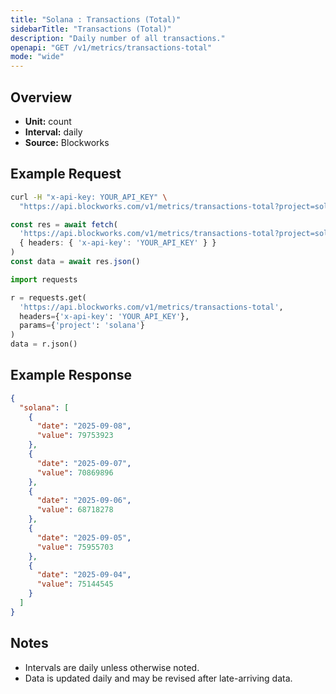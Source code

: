```yaml
---
title: "Solana : Transactions (Total)"
sidebarTitle: "Transactions (Total)"
description: "Daily number of all transactions."
openapi: "GET /v1/metrics/transactions-total"
mode: "wide"
---
```


## Overview

- **Unit:** count
- **Interval:** daily
- **Source:** Blockworks

## Example Request

<CodeGroup>

```bash cURL
curl -H "x-api-key: YOUR_API_KEY" \
  "https://api.blockworks.com/v1/metrics/transactions-total?project=solana"
```

```typescript TypeScript
const res = await fetch(
  'https://api.blockworks.com/v1/metrics/transactions-total?project=solana',
  { headers: { 'x-api-key': 'YOUR_API_KEY' } }
)
const data = await res.json()
```

```python Python
import requests

r = requests.get(
  'https://api.blockworks.com/v1/metrics/transactions-total',
  headers={'x-api-key': 'YOUR_API_KEY'},
  params={'project': 'solana'}
)
data = r.json()
```

</CodeGroup>

## Example Response

```json
{
  "solana": [
    {
      "date": "2025-09-08",
      "value": 79753923
    },
    {
      "date": "2025-09-07",
      "value": 70869896
    },
    {
      "date": "2025-09-06",
      "value": 68718278
    },
    {
      "date": "2025-09-05",
      "value": 75955703
    },
    {
      "date": "2025-09-04",
      "value": 75144545
    }
  ]
}
```

## Notes
- Intervals are daily unless otherwise noted.
- Data is updated daily and may be revised after late-arriving data.
